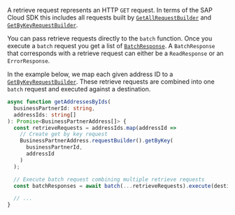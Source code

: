 A retrieve request represents an HTTP `GET` request.
In terms of the SAP Cloud SDK this includes all requests built by [`GetAllRequestBuilder`](#getall-request-builder) and [`GetByKeyRequestBuilder`](#getbykey-request-builder).

You can pass retrieve requests directly to the `batch` function.
Once you execute a `batch` request you get a list of [`BatchResponse`](#responses).
A `BatchResponse` that corresponds with a retrieve request can either be a `ReadResponse` or an `ErrorResponse`.

In the example below, we map each given address ID to a [`GetByKeyRequestBuilder`](#getbykey-request-builder).
These retrieve requests are combined into one `batch` request and executed against a destination.

```ts
async function getAddressesByIds(
  businessPartnerId: string,
  addressIds: string[]
): Promise<BusinessPartnerAddress[]> {
  const retrieveRequests = addressIds.map(addressId =>
    // Create get by key request
    BusinessPartnerAddress.requestBuilder().getByKey(
      businessPartnerId,
      addressId
    )
  );

  // Execute batch request combining multiple retrieve requests
  const batchResponses = await batch(...retrieveRequests).execute(destination);

  // ...
}
```
